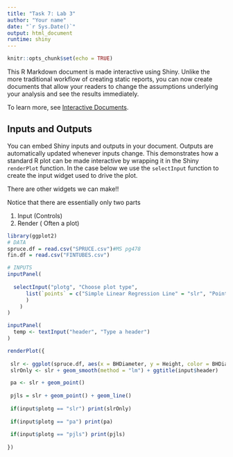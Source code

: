 ```yaml
---
title: "Task 7: Lab 3"
author: "Your name"
date: "`r Sys.Date()`"
output: html_document
runtime: shiny
---
```


```r
knitr::opts_chunk$set(echo = TRUE)
```

This R Markdown document is made interactive using Shiny. Unlike the more traditional workflow of creating static reports, you can now create documents that allow your readers to change the assumptions underlying your analysis and see the results immediately. 

To learn more, see [Interactive Documents](http://rmarkdown.rstudio.com/authoring_shiny.html).

## Inputs and Outputs

You can embed Shiny inputs and outputs in your document. Outputs are automatically updated whenever inputs change.  This demonstrates how a standard R plot can be made interactive by wrapping it in the Shiny `renderPlot` function. In the case below we use the `selectInput` function to create the input widget used to drive the plot.

There are other widgets we can make!!

Notice that there are essentially only two parts

 1. Input (Controls)
 2. Render ( Often a plot)

```r
library(ggplot2)
# DATA
spruce.df = read.csv("SPRUCE.csv")#MS pg478
fin.df = read.csv("FINTUBES.csv")

# INPUTS
inputPanel(
  
  selectInput("plotg", "Choose plot type",
      list(`points` = c("Simple Linear Regression Line" = "slr", "Points Alone" = "pa", "Points Joined with Line Segments" = "pjls")
      )
    )
)

inputPanel(
  temp <- textInput("header", "Type a header")
)

renderPlot({
  
 slr <- ggplot(spruce.df, aes(x = BHDiameter, y = Height, color = BHDiameter))
 slrOnly <- slr + geom_smooth(method = "lm") + ggtitle(input$header)

 pa <- slr + geom_point() 
 
 pjls = slr + geom_point() + geom_line() 
  
 if(input$plotg == "slr") print(slrOnly)
 
 if(input$plotg == "pa") print(pa)
 
 if(input$plotg == "pjls") print(pjls)
   
})
```
